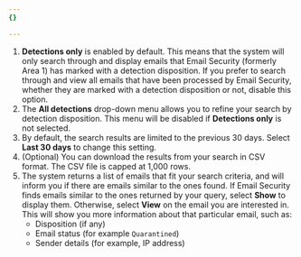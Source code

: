 ```yaml
---
{}

---
```



1. **Detections only** is enabled by default. This means that the system will only search through and display emails that Email Security (formerly Area 1) has marked with a detection <GlossaryTooltip term="disposition" link="/email-security/reference/dispositions-and-attributes/">disposition</GlossaryTooltip>. If you prefer to search through and view all emails that have been processed by Email Security, whether they are marked with a detection disposition or not, disable this option.
2. The **All detections** drop-down menu allows you to refine your search by detection disposition. This menu will be disabled if **Detections only** is not selected.
3. By default, the search results are limited to the previous 30 days. Select **Last 30 days** to change this setting.
4. (Optional) You can download the results from your search in CSV format. The CSV file is capped at 1,000 rows.
5. The system returns a list of emails that fit your search criteria, and will inform you if there are emails similar to the ones found. If Email Security finds emails similar to the ones returned by your query, select **Show** to display them. Otherwise, select **View** on the email you are interested in. This will show you more information about that particular email, such as:
   * Disposition (if any)
   * Email status (for example `Quarantined`)
   * Sender details (for example, IP address)
